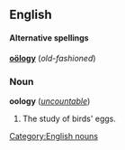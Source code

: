 ==English==

====Alternative spellings====
'''[[oölogy]]''' (''old-fashioned'')

===Noun===
'''oology''' (''[[uncountable]]'')
# The study of birds' eggs.

[[Category:English nouns]]